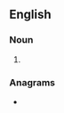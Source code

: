 ==English==

===Noun===
{{head|en|noun form}}

# {{plural of|en|contraption}}

===Anagrams===
* {{anagrams|en|a=acinnooprstt|nonprostatic}}